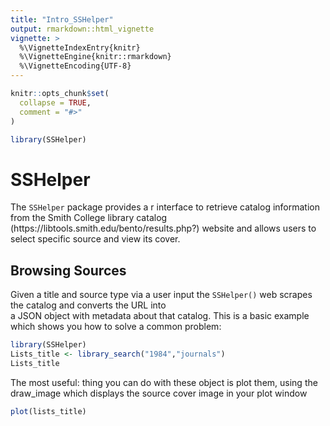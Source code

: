 ```yaml
---
title: "Intro_SSHelper"
output: rmarkdown::html_vignette
vignette: >
  %\VignetteIndexEntry{knitr}
  %\VignetteEngine{knitr::rmarkdown}
  %\VignetteEncoding{UTF-8}
---
```


```r
knitr::opts_chunk$set(
  collapse = TRUE,
  comment = "#>"
)
```

```r
library(SSHelper)
```

# SSHelper 

The `SSHelper` package provides a r interface to retrieve catalog information from the Smith College library catalog (https://libtools.smith.edu/bento/results.php?) website and allows users to select specific source and view its cover.

## Browsing Sources

Given a title and source type via a user input the `SSHelper()` 
web scrapes the catalog and converts the URL into  
a JSON object with metadata about that catalog.
This is a basic example which shows you how to solve a common problem:

```r
library(SSHelper)
Lists_title <- library_search("1984","journals") 
Lists_title
```


The most useful: thing you can do with these object is plot them, 
using the draw_image which displays the source cover
image in your plot window

```r
plot(lists_title)
```

